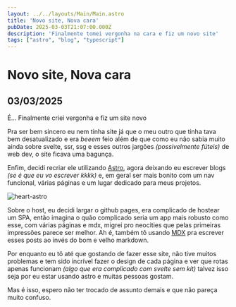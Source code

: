 ```yaml
---
layout: ../../layouts/Main/Main.astro
title: 'Novo site, Nova cara'
pubDate: 2025-03-03T21:07:00.000Z
description: 'Finalmente tomei vergonha na cara e fiz um novo site'
tags: ["astro", "blog", "typescript"]
---
```


# Novo site, Nova cara
## 03/03/2025

É... Finalmente criei vergonha e fiz um site novo

Pra ser bem sincero eu nem tinha site já que o meu outro que
tinha tava bem desatualizado e era _beeem_ feio além de que
como eu não sabia muito ainda sobre svelte, ssr, ssg e esses
outros jargões _(possivelmente fúteis)_ de web dev, o site ficava
uma bagunça.

Enfim, decidi recriar ele utilizando [Astro](https://astro.build),
agora deixando eu escrever blogs _(se é que eu vo escrever kkkk)_
e, em geral ser mais bonito com um nav funcional, várias páginas
e um lugar dedicado para meus projetos.

![heart-astro](/media/_heart-astro.gif)

Sobre o host, eu decidi largar o github pages, era complicado de
hostear um SPA, então imagina o quão complicado seria um app mais
robusto como esse, com várias páginas e mdx, migrei pro neocities
que pelas primeiras impressões parece ser melhor. Ah é, também tô
usando [MDX](https://mdxjs.com) pra escrever esses posts ao invés
do bom e velho markdown.

Por enquanto eu tô até que gostando de fazer esse site, não tive muitos
problemas e tem sido incrível fazer o design de cada página e ver que
rotas apenas funcionam _(algo que era complicado com svelte sem kit)_
talvez isso seja por eu estar usando astro e muitas pessoas gostam.

Mas é isso, espero não ter trocado de assunto demais e que não pareça
muito confuso.
